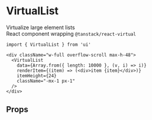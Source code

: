 # VirtualList

Virtualize large element lists  
React component wrapping `@tanstack/react-virtual`


```tsx
import { VirtualList } from 'ui'
```

```tsx live=true
<div className="w-full overflow-scroll max-h-48">
  <VirtualList
    data={Array.from({ length: 10000 }, (v, i) => i)}
    renderItem={(item) => (<div>item {item}</div>)}
    itemHeight={24}
    className="-mx-1 px-1"
  />
</div>
```

## Props

<PropsTable sourceLink={sourceLink} types={types} />
